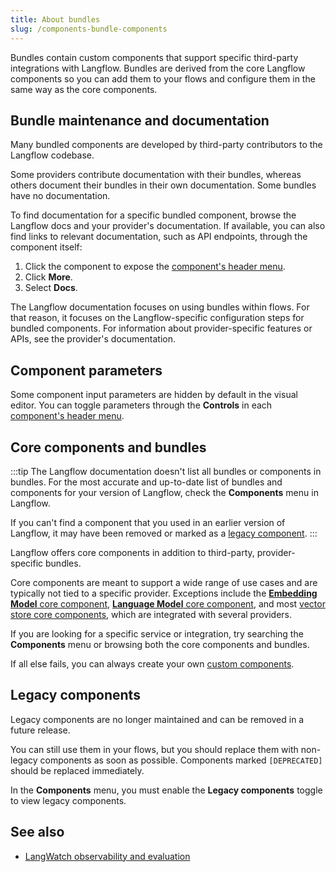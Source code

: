 ```yaml
---
title: About bundles
slug: /components-bundle-components
---
```



Bundles contain custom components that support specific third-party integrations with Langflow.
Bundles are derived from the core Langflow components so you can add them to your flows and configure them in the same way as the core components.

## Bundle maintenance and documentation

Many bundled components are developed by third-party contributors to the Langflow codebase.

Some providers contribute documentation with their bundles, whereas others document their bundles in their own documentation.
Some bundles have no documentation.

To find documentation for a specific bundled component, browse the Langflow docs and your provider's documentation.
If available, you can also find links to relevant documentation, such as API endpoints, through the component itself:

1. Click the component to expose the [component's header menu](/concepts-components#component-menus).
2. Click <Icon name="Ellipsis" aria-hidden="true" /> **More**.
3. Select **Docs**.

The Langflow documentation focuses on using bundles within flows.
For that reason, it focuses on the Langflow-specific configuration steps for bundled components.
For information about provider-specific features or APIs, see the provider's documentation.

## Component parameters

Some component input parameters are hidden by default in the visual editor.
You can toggle parameters through the <Icon name="SlidersHorizontal" aria-hidden="true"/> **Controls** in each [component's header menu](/concepts-components#component-menus).

## Core components and bundles

:::tip
The Langflow documentation doesn't list all bundles or components in bundles.
For the most accurate and up-to-date list of bundles and components for your version of Langflow, check the **Components** menu in Langflow.

If you can't find a component that you used in an earlier version of Langflow, it may have been removed or marked as a [legacy component](#legacy-components).
:::

Langflow offers core components in addition to third-party, provider-specific bundles.

Core components are meant to support a wide range of use cases and are typically not tied to a specific provider.
Exceptions include the [**Embedding Model** core component](/components-embedding-models), [**Language Model** core component](/components-models), and most [vector store core components](/components-vector-stores), which are integrated with several providers.

If you are looking for a specific service or integration, try searching the **Components** menu or browsing both the core components and bundles.

If all else fails, you can always create your own [custom components](/components-custom-components).

## Legacy components

Legacy components are no longer maintained and can be removed in a future release.

You can still use them in your flows, but you should replace them with non-legacy components as soon as possible.
Components marked `[DEPRECATED]` should be replaced immediately.

In the **Components** menu, you must enable the **Legacy components** toggle to view legacy components.

## See also

* [LangWatch observability and evaluation](/integrations-langwatch)



<!-- Not documented but in Langflow as of 1.5.11 -->
<!--
* AgentQL
* Confluence
* Firecrawl
* Git
* Home Assistant
* Jigsawstack
* LangWatch (Mentioned on integrations-langwatch.mdx)
* Needle
* Not Diamond
* Olivya
* Scrape Graph AI
* SerpApi (Mentioned on components-tools.mdx)
* Tavily (Mentioned on components-tools.mdx)
* Twelve Labs (Mentioned on concepts-file-management.mdx and components-data.mdx)
* Unstructured
* WolframAlpha
* yfinance/Yahoo! Search (Mentioned on components-tools.mdx)
* YouTube (Mentioned on concepts-file-management.mdx and components-data.mdx)
-->